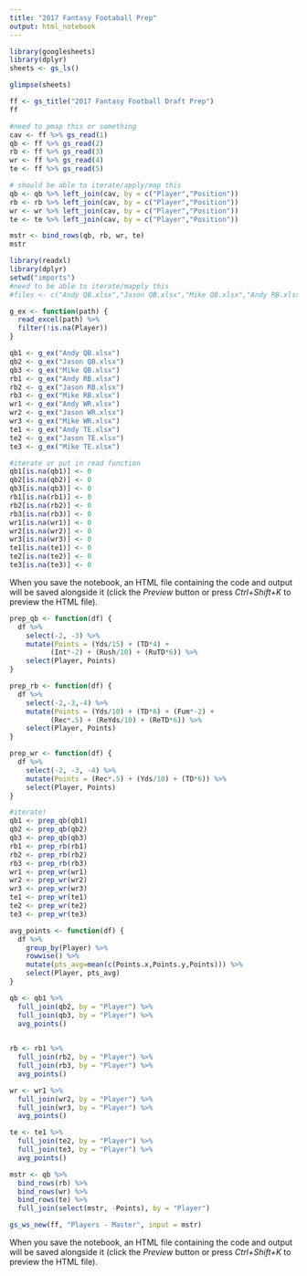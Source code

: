 ```yaml
---
title: "2017 Fantasy Footaball Prep"
output: html_notebook
---
```




```r
library(googlesheets)
library(dplyr)
sheets <- gs_ls()
```

```r
glimpse(sheets)
```


```r
ff <- gs_title("2017 Fantasy Football Draft Prep")
ff
```

```r
#need to pmap this or something
cav <- ff %>% gs_read(1)
qb <- ff %>% gs_read(2)
rb <- ff %>% gs_read(3)
wr <- ff %>% gs_read(4)
te <- ff %>% gs_read(5)
```

```r
# should be able to iterate/apply/map this
qb <- qb %>% left_join(cav, by = c("Player","Position"))
rb <- rb %>% left_join(cav, by = c("Player","Position"))
wr <- wr %>% left_join(cav, by = c("Player","Position"))
te <- te %>% left_join(cav, by = c("Player","Position"))

mstr <- bind_rows(qb, rb, wr, te)
mstr
```

```r
library(readxl)
library(dplyr)
setwd("imports")
#need to be able to iterate/mapply this
#files <- c("Andy QB.xlsx","Jason QB.xlsx","Mike QB.xlsx","Andy RB.xlsx","Jason RB.xlsx","Mike RB.xlsx","Andy WR.xlsx","Jason WR.xlsx","Mike WR.xlsx","Andy TE.xlsx","Jason TE.xlsx","Mike TE.xlsx")

g_ex <- function(path) {
  read_excel(path) %>%
  filter(!is.na(Player))
}

qb1 <- g_ex("Andy QB.xlsx")
qb2 <- g_ex("Jason QB.xlsx")
qb3 <- g_ex("Mike QB.xlsx")
rb1 <- g_ex("Andy RB.xlsx")
rb2 <- g_ex("Jason RB.xlsx")
rb3 <- g_ex("Mike RB.xlsx")
wr1 <- g_ex("Andy WR.xlsx")
wr2 <- g_ex("Jason WR.xlsx")
wr3 <- g_ex("Mike WR.xlsx")
te1 <- g_ex("Andy TE.xlsx")
te2 <- g_ex("Jason TE.xlsx")
te3 <- g_ex("Mike TE.xlsx")
```

```r
#iterate or put in read function
qb1[is.na(qb1)] <- 0
qb2[is.na(qb2)] <- 0
qb3[is.na(qb3)] <- 0
rb1[is.na(rb1)] <- 0
rb2[is.na(rb2)] <- 0
rb3[is.na(rb3)] <- 0
wr1[is.na(wr1)] <- 0
wr2[is.na(wr2)] <- 0
wr3[is.na(wr3)] <- 0
te1[is.na(te1)] <- 0
te2[is.na(te2)] <- 0
te3[is.na(te3)] <- 0
```


When you save the notebook, an HTML file containing the code and output will be saved alongside it (click the *Preview* button or press *Ctrl+Shift+K* to preview the HTML file).

```r
prep_qb <- function(df) {
  df %>% 
    select(-2, -3) %>% 
    mutate(Points = (Yds/15) + (TD*4) + 
          (Int*-2) + (Rush/10) + (RuTD*6)) %>% 
    select(Player, Points)
}

prep_rb <- function(df) {
  df %>%
    select(-2,-3,-4) %>%
    mutate(Points = (Yds/10) + (TD*6) + (Fum*-2) + 
          (Rec*.5) + (ReYds/10) + (ReTD*6)) %>%
    select(Player, Points)
}

prep_wr <- function(df) {
  df %>%
    select(-2, -3, -4) %>%
    mutate(Points = (Rec*.5) + (Yds/10) + (TD*6)) %>%
    select(Player, Points)
}

#iterate!
qb1 <- prep_qb(qb1)
qb2 <- prep_qb(qb2)
qb3 <- prep_qb(qb3)
rb1 <- prep_rb(rb1)
rb2 <- prep_rb(rb2)
rb3 <- prep_rb(rb3)
wr1 <- prep_wr(wr1)
wr2 <- prep_wr(wr2)
wr3 <- prep_wr(wr3)
te1 <- prep_wr(te1)
te2 <- prep_wr(te2)
te3 <- prep_wr(te3)

```

```r
avg_points <- function(df) {
  df %>%
    group_by(Player) %>% 
    rowwise() %>% 
    mutate(pts_avg=mean(c(Points.x,Points.y,Points))) %>%
    select(Player, pts_avg)
}

qb <- qb1 %>% 
  full_join(qb2, by = "Player") %>%
  full_join(qb3, by = "Player") %>%
  avg_points()
  

rb <- rb1 %>% 
  full_join(rb2, by = "Player") %>%
  full_join(rb3, by = "Player") %>%
  avg_points()

wr <- wr1 %>% 
  full_join(wr2, by = "Player") %>%
  full_join(wr3, by = "Player") %>%
  avg_points()

te <- te1 %>% 
  full_join(te2, by = "Player") %>%
  full_join(te3, by = "Player") %>%
  avg_points()
```

```r
mstr <- qb %>%
  bind_rows(rb) %>%
  bind_rows(wr) %>%
  bind_rows(te) %>%
  full_join(select(mstr, -Points), by = "Player")
```


```r
gs_ws_new(ff, "Players - Master", input = mstr)
```


When you save the notebook, an HTML file containing the code and output will be saved alongside it (click the *Preview* button or press *Ctrl+Shift+K* to preview the HTML file).
